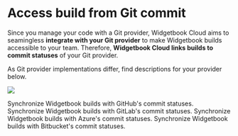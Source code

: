 # Access build from Git commit

Since you manage your code with a Git provider, Widgetbook Cloud aims to seamingless **integrate with your Git provider** to make Widgetbook builds accessible to your team.
Therefore, **Widgetbook Cloud links builds to commit statuses** of your Git provider.

As Git provider implementations differ, find descriptions for your provider below.

<Image
  src="/assets/cloud/builds/github-link.png"
  caption="Widgetbook builds are accessed via commit statuses"
  zoom
/>

<CardGroup>
  <Card title="GitHub" href="/cloud/guides/github/access-from-commit">
    Synchronize Widgetbook builds with GitHub's commit statuses.
  </Card>
  <Card title="GitLab" href="/cloud/guides/gitlab/access-from-commit">
    Synchronize Widgetbook builds with GitLab's commit statuses.
  </Card>
  <Card title="Azure" href="/cloud/guides/azure/access-from-commit">
    Synchronize Widgetbook builds with Azure's commit statuses.
  </Card>
  <Card title="Bitbucket" href="/cloud/guides/bitbucket/access-from-commit">
    Synchronize Widgetbook builds with Bitbucket's commit statuses.
  </Card>
</CardGroup>
